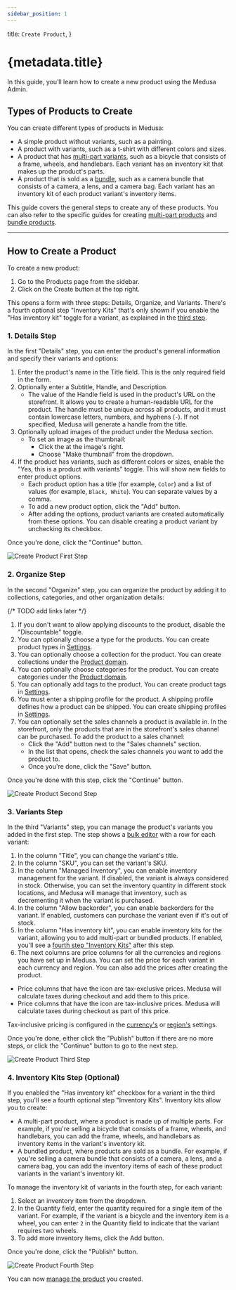 ```yaml
---
sidebar_position: 1
---
```



  title: `Create Product`,
}

# {metadata.title}

In this guide, you’ll learn how to create a new product using the Medusa Admin.

## Types of Products to Create

You can create different types of products in Medusa:

- A simple product without variants, such as a painting.
- A product with variants, such as a t-shirt with different colors and sizes.
- A product that has [multi-part variants](./multi-part/page.mdx), such as a bicycle that consists of a frame, wheels, and handlebars. Each variant has an inventory kit that makes up the product's parts.
- A product that is sold as a [bundle](./bundle/page.mdx), such as a camera bundle that consists of a camera, a lens, and a camera bag. Each variant has an inventory kit of each product variant's inventory items.

This guide covers the general steps to create any of these products. You can also refer to the specific guides for creating [multi-part products](./multi-part/page.mdx) and [bundle products](./bundle/page.mdx).

---

## How to Create a Product

To create a new product:

1. Go to the Products page from the sidebar.
2. Click on the Create button at the top right.

This opens a form with three steps: Details, Organize, and Variants. There's a fourth optional step "Inventory Kits" that's only shown if you enable the "Has inventory kit" toggle for a variant, as explained in the [third step](#3-variants-step).

### 1. Details Step

In the first "Details" step, you can enter the product's general information and specify their variants and options:

1. Enter the product's name in the Title field. This is the only required field in the form.
2. Optionally enter a Subtitle, Handle, and Description.
    - The value of the Handle field is used in the product's URL on the storefront. It allows you to create a human-readable URL for the product. The handle must be unique across all products, and it must contain lowercase letters, numbers, and hyphens (`-`). If not specified, Medusa will generate a handle from the title.
3. Optionally upload images of the product under the Medusa section.
    - To set an image as the thumbnail:
        - Click the <InlineIcon Icon={EllipsisHorizontal} alt="three-dots" /> at the image's right.
        - Choose "Make thumbnail" from the dropdown.
4. If the product has variants, such as different colors or sizes, enable the "Yes, this is a product with variants" toggle. This will show new fields to enter product options.
    - Each product option has a title (for example, `Color`) and a list of values (for example, `Black, White`). You can separate values by a comma.
    - To add a new product option, click the "Add" button.
    - After adding the options, product variants are created automatically from these options. You can disable creating a product variant by unchecking its checkbox.

Once you're done, click the "Continue" button.

![Create Product First Step](https://res.cloudinary.com/dza7lstvk/image/upload/v1739806746/User%20Guide/Screenshot_2025-02-17_at_5.38.51_PM_eto1rg.png)

### 2. Organize Step

In the second "Organize" step, you can organize the product by adding it to collections, categories, and other organization details:

{/* TODO add links later */}

1. If you don't want to allow applying discounts to the product, disable the "Discountable" toggle.
2. You can optionally choose a type for the products. You can create product types in [Settings](#).
3. You can optionally choose a collection for the product. You can create collections under the [Product domain](../collections/page.mdx).
4. You can optionally choose categories for the product. You can create categories under the [Product domain](../categories/page.mdx).
5. You can optionally add tags to the product. You can create product tags in [Settings](#).
6. You must enter a shipping profile for the product. A shipping profile defines how a product can be shipped. You can create shipping profiles in [Settings](#).
7. You can optionally set the sales channels a product is available in. In the storefront, only the products that are in the storefront's sales channel can be purchased. To add the product to a sales channel:
    - Click the "Add" button next to the "Sales channels" section.
    - In the list that opens, check the sales channels you want to add the product to.
    - Once you're done, click the "Save" button.

Once you're done with this step, click the "Continue" button.

![Create Product Second Step](https://res.cloudinary.com/dza7lstvk/image/upload/v1739807251/User%20Guide/Screenshot_2025-02-17_at_5.47.03_PM_ke1xtb.png)

### 3. Variants Step

In the third "Variants" step, you can manage the product's variants you added in the first step. The step shows a [bulk editor](../../tips/bulk-editor/page.mdx) with a row for each variant:

1. In the column "Title", you can change the variant's title.
2. In the column "SKU", you can set the variant's SKU.
3. In the column "Managed Inventory", you can enable inventory management for the variant. If disabled, the variant is always considered in stock. Otherwise, you can set the inventory quantity in different stock locations, and Medusa will manage that inventory, such as decrementing it when the variant is purchased.
4. In the column "Allow backorder", you can enable backorders for the variant. If enabled, customers can purchase the variant even if it's out of stock.
5. In the column "Has inventory kit", you can enable inventory kits for the variant, allowing you to add multi-part or bundled products. If enabled, you'll see a [fourth step "Inventory Kits"](#4-inventory-kits-step-optional) after this step.
6. The next columns are price columns for all the currencies and regions you have set up in Medusa. You can set the price for each variant in each currency and region. You can also add the prices after creating the product.

<Note title="Tips">

- Price columns that have the <InlineIcon Icon={TaxExclusive} alt="tax-exclusive" /> icon are tax-exclusive prices. Medusa will calculate taxes during checkout and add them to this price.
- Price columns that have the <InlineIcon Icon={TaxInclusive} alt="tax-inclusive" /> icon are tax-inclusive prices. Medusa will calculate taxes during checkout as part of this price.

Tax-inclusive pricing is configured in the [currency's](../../settings/store/page.mdx#edit-tax-inclusive-setting-for-currency) or [region's](../../settings/regions/page.mdx#tax-inclusive-pricing-for-regions) settings.

</Note>

Once you're done, either click the "Publish" button if there are no more steps, or click the "Continue" button to go to the next step.

![Create Product Third Step](https://res.cloudinary.com/dza7lstvk/image/upload/v1739807921/User%20Guide/Screenshot_2025-02-17_at_5.58.27_PM_i708en.png)

### 4. Inventory Kits Step (Optional)

If you enabled the "Has inventory kit" checkbox for a variant in the third step, you'll see a fourth optional step "Inventory Kits". Inventory kits allow you to create:

- A multi-part product, where a product is made up of multiple parts. For example, if you're selling a bicycle that consists of a frame, wheels, and handlebars, you can add the frame, wheels, and handlebars as inventory items in the variant's inventory kit.
- A bundled product, where products are sold as a bundle. For example, if you're selling a camera bundle that consists of a camera, a lens, and a camera bag, you can add the inventory items of each of these product variants in the variant's inventory kit.

To manage the inventory kit of variants in the fourth step, for each variant:

1. Select an inventory item from the dropdown.
2. In the Quantity field, enter the quantity required for a single item of the variant. For example, if the variant is a bicycle and the inventory item is a wheel, you can enter `2` in the Quantity field to indicate that the variant requires two wheels.
3. To add more inventory items, click the Add button.

Once you're done, click the "Publish" button.

![Create Product Fourth Step](https://res.cloudinary.com/dza7lstvk/image/upload/v1739808931/User%20Guide/Screenshot_2025-02-17_at_6.15.16_PM_hofawf.png)

You can now [manage the product](../edit/page.mdx) you created.